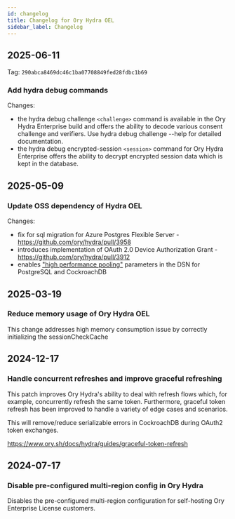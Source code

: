 ```yaml
---
id: changelog
title: Changelog for Ory Hydra OEL
sidebar_label: Changelog
---
```



<ListChangelogs dir="oauth2" />

## 2025-06-11

Tag: `290abca8469dc46c1ba07708849fed28fdbc1b69`

### Add hydra debug commands

Changes:

- the hydra debug challenge `<challenge>` command is available in the Ory Hydra Enterprise build and offers the ability to decode
  various consent challenge and verifiers. Use hydra debug challenge --help for detailed documentation.
- the hydra debug encrypted-session `<session>` command for Ory Hydra Enterprise offers the ability to decrypt encrypted session
  data which is kept in the database.

## 2025-05-09

### Update OSS dependency of Hydra OEL

Changes:

- fix for sql migration for Azure Postgres Flexible Server - https://github.com/ory/hydra/pull/3958
- introduces implementation of OAuth 2.0 Device Authorization Grant - https://github.com/ory/hydra/pull/3912
- enables ["high performance pooling"](https://www.ory.com/docs/self-hosted/deployment#high-performance-pooling) parameters in the
  DSN for PostgreSQL and CockroachDB

## 2025-03-19

### Reduce memory usage of Ory Hydra OEL

This change addresses high memory consumption issue by correctly initializing the sessionCheckCache

## 2024-12-17

### Handle concurrent refreshes and improve graceful refreshing

This patch improves Ory Hydra's ability to deal with refresh flows which, for example, concurrently refresh the same token.
Furthermore, graceful token refresh has been improved to handle a variety of edge cases and scenarios.

This will remove/reduce serializable errors in CockroachDB during OAuth2 token exchanges.

https://www.ory.sh/docs/hydra/guides/graceful-token-refresh

## 2024-07-17

### Disable pre-configured multi-region config in Ory Hydra

Disables the pre-configured multi-region configuration for self-hosting Ory Enterprise License customers.
